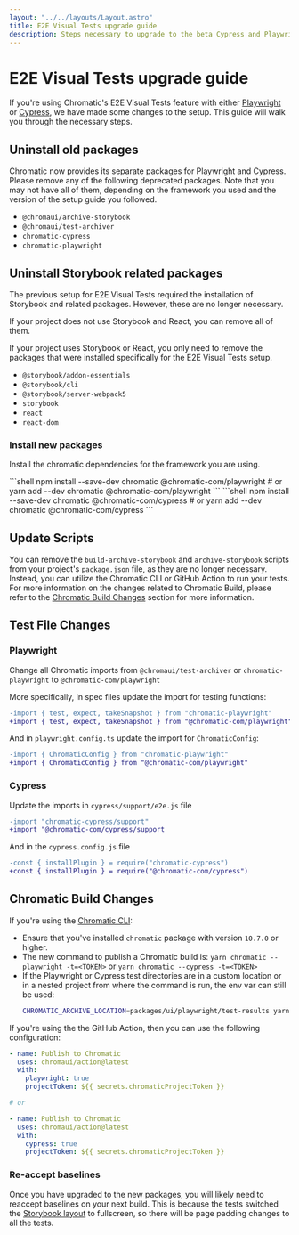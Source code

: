 ```yaml
---
layout: "../../layouts/Layout.astro"
title: E2E Visual Tests upgrade guide
description: Steps necessary to upgrade to the beta Cypress and Playwright setup
---
```



# E2E Visual Tests upgrade guide

If you're using Chromatic's E2E Visual Tests feature with either [Playwright](/docs/playwright) or [Cypress](/docs/cypress), we have made some changes to the setup. This guide will walk you through the necessary steps.

## Uninstall old packages

Chromatic now provides its separate packages for Playwright and Cypress. Please remove any of the following deprecated packages. Note that you may not have all of them, depending on the framework you used and the version of the setup guide you followed.

- `@chromaui/archive-storybook`
- `@chromaui/test-archiver`
- `chromatic-cypress`
- `chromatic-playwright`

## Uninstall Storybook related packages

The previous setup for E2E Visual Tests required the installation of Storybook and related packages. However, these are no longer necessary.

If your project does not use Storybook and React, you can remove all of them.

If your project uses Storybook or React, you only need to remove the packages that were installed specifically for the E2E Visual Tests setup.

- `@storybook/addon-essentials`
- `@storybook/cli`
- `@storybook/server-webpack5`
- `storybook`
- `react`
- `react-dom`

### Install new packages

Install the chromatic dependencies for the framework you are using.

<Tabs>
  <TabItem label="Playwright">
    ```shell
    npm install --save-dev chromatic @chromatic-com/playwright
    # or
    yarn add --dev chromatic @chromatic-com/playwright
    ```
  </TabItem>

  <TabItem label="Cypress">
    ```shell
    npm install --save-dev chromatic @chromatic-com/cypress
    # or
    yarn add --dev chromatic @chromatic-com/cypress
    ```
  </TabItem>
</Tabs>

## Update Scripts

You can remove the `build-archive-storybook` and `archive-storybook` scripts from your project's `package.json` file, as they are no longer necessary. Instead, you can utilize the Chromatic CLI or GitHub Action to run your tests. For more information on the changes related to Chromatic Build, please refer to the [Chromatic Build Changes](#chromatic-build-changes) section for more information.

## Test File Changes

### Playwright

Change all Chromatic imports from `@chromaui/test-archiver` or `chromatic-playwright` to `@chromatic-com/playwright`

More specifically, in spec files update the import for testing functions:

```diff
-import { test, expect, takeSnapshot } from "chromatic-playwright"
+import { test, expect, takeSnapshot } from "@chromatic-com/playwright"
```

And in `playwright.config.ts` update the import for `ChromaticConfig`:

```diff
-import { ChromaticConfig } from "chromatic-playwright"
+import { ChromaticConfig } from "@chromatic-com/playwright"
```

### Cypress

Update the imports in `cypress/support/e2e.js` file

```diff
-import "chromatic-cypress/support"
+import "@chromatic-com/cypress/support
```

And in the `cypress.config.js` file

```diff
-const { installPlugin } = require("chromatic-cypress")
+const { installPlugin } = require("@chromatic-com/cypress")
```

## Chromatic Build Changes

If you're using the [Chromatic CLI](/docs/cli):

- Ensure that you've installed `chromatic` package with version `10.7.0` or higher.
- The new command to publish a Chromatic build is: `yarn chromatic --playwright -t=<TOKEN>` or `yarn chromatic --cypress -t=<TOKEN>`
- If the Playwright or Cypress test directories are in a custom location or in a nested project from where the command is run, the env var can still be used:
  ```sh
  CHROMATIC_ARCHIVE_LOCATION=packages/ui/playwright/test-results yarn chromatic --playwright -t=<TOKEN>
  ```

If you're using the the GitHub Action, then you can use the following configuration:

```yaml
- name: Publish to Chromatic
  uses: chromaui/action@latest
  with:
    playwright: true
    projectToken: ${{ secrets.chromaticProjectToken }}

# or

- name: Publish to Chromatic
  uses: chromaui/action@latest
  with:
    cypress: true
    projectToken: ${{ secrets.chromaticProjectToken }}
```

### Re-accept baselines

Once you have upgraded to the new packages, you will likely need to reaccept baselines on your next build. This is because the tests switched the [Storybook layout](https://storybook.js.org/docs/configure/story-layout#global-layout) to fullscreen, so there will be page padding changes to all the tests.
